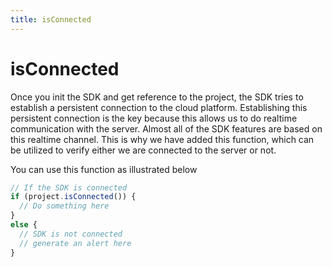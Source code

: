 ```yaml
---
title: isConnected
---
```


# isConnected

Once you init the SDK and get reference to the project, the SDK tries to establish a persistent connection to the cloud platform. Establishing this persistent connection is the key because this allows us to do realtime communication with the server. Almost all of the SDK features are based on this realtime channel. This is why we have added this function, which can be utilized to verify either we are connected to the server or not.

You can use this function as illustrated below

```js
// If the SDK is connected
if (project.isConnected()) {
  // Do something here 
}
else {
  // SDK is not connected
  // generate an alert here 
}
```

